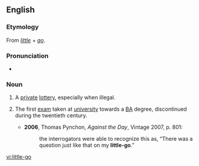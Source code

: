 ==English==

===Etymology===
From ''[[little]]'' + ''[[go]]''.

===Pronunciation===
* {{IPA|/ˈlɪtəlɡəʊ/|lang=en}}

===Noun===
{{en-noun|little-goes}}

# {{lb|en|historical}} A [[private]] [[lottery]], especially when illegal.
# {{lb|en|historical|colloquial|British}} The first [[exam]] taken at [[university]] towards a [[BA]] degree, discontinued during the twentieth century.
#* '''2006''', Thomas Pynchon, ''Against the Day'', Vintage 2007, p. 801:
#*: the interrogators were able to recognize this as, “There was a question just like that on my '''little-go'''.”

[[vi:little-go]]